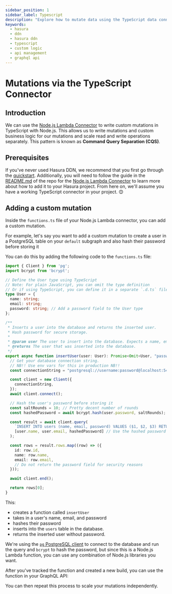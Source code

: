 ```yaml
---
sidebar_position: 1
sidebar_label: Typescript
description: "Explore how to mutate data using the TypeScript data connector."
keywords:
  - hasura
  - ddn
  - hasura ddn
  - typescript
  - custom logic
  - api management
  - graphql api
---
```



# Mutations via the TypeScript Connector

## Introduction

We can use the [Node.js Lambda Connector](https://github.com/hasura/ndc-nodejs-lambda) to write custom mutations in
TypeScript with Node.js. This allows us to write mutations and custom business logic for our mutations and scale read
and write operations separately. This pattern is known as **Command Query Separation (CQS)**.

## Prerequisites

If you've never used Hasura DDN, we recommend that you first go through the [quickstart](/local-dev.mdx).
Additionally, you will need to follow the guide in the [README.md](https://github.com/hasura/ndc-nodejs-lambda) of the
repo for the [Node.js Lambda Connector](https://github.com/hasura/ndc-nodejs-lambda) to learn more about how to add it
to your Hasura project. From here on, we'll assume you have a working TypeScript connector in your project. 😊


## Adding a custom mutation

Inside the `functions.ts` file of your Node.js Lambda connector, you can add a custom mutation.

For example, let's say you want to add a custom mutation to create a user in a PostgreSQL table on your `default`
subgraph and also hash their password before storing it

You can do this by adding the following code to the `functions.ts` file:

```typescript
import { Client } from 'pg';
import bcrypt from 'bcrypt';

// Define the User type using TypeScript
// Note: For plain JavaScript, you can omit the type definition
// Or if using TypeScript, you can define it in a separate `.d.ts` file
type User = {
  name: string;
  email: string;
  password: string; // Add a password field to the User type
};

/**
 * Inserts a user into the database and returns the inserted user.
 * Hash password for secure storage.
 *
 * @param user The user to insert into the database. Expects a name, email, and password.
 * @returns The user that was inserted into the database.
 */
export async function insertUser(user: User): Promise<Omit<User, "password">> {
  // Get your database connection string.
  // NB!! Use env vars for this in production NB!!
  const connectionString = "postgresql://username:password@localhost:5432/mydb";

  const client = new Client({
    connectionString,
  });
  await client.connect();

  // Hash the user's password before storing it
  const saltRounds = 10; // Pretty decent number of rounds
  const hashedPassword = await bcrypt.hash(user.password, saltRounds);

  const result = await client.query(
    `INSERT INTO users (name, email, password) VALUES ($1, $2, $3) RETURNING *`,
    [user.name, user.email, hashedPassword] // Use the hashed password here
  );

  const rows = result.rows.map((row) => ({
    id: row.id,
    name: row.name,
    email: row.email,
    // Do not return the password field for security reasons
  }));

  await client.end();

  return rows[0];
}

```

This:
- creates a function called `insertUser`
- takes in a user's name, email, and password
- hashes their password
- inserts into the `users` table in the database.
- returns the inserted user without password.

We're using the [`pg` PostgreSQL client](https://www.npmjs.com/package/pg) to connect to the database and run the query
and `bcrypt` to hash the password, but since this is a Node.js Lambda function, you can use any combination of Node.js
libraries you want.

After you've tracked the function and created a new build, you can use the function in your GraphQL API:

[//]: # (<Thumbnail)

[//]: # (  src="/img/graphql-api/mutations/0.1.1_console_insert-user-mutation.png")

[//]: # (  alt="Insert user mutation using CQS")

[//]: # (  className="no-shadow overview-img")

[//]: # (/>)

You can then repeat this process to scale your mutations independently.
